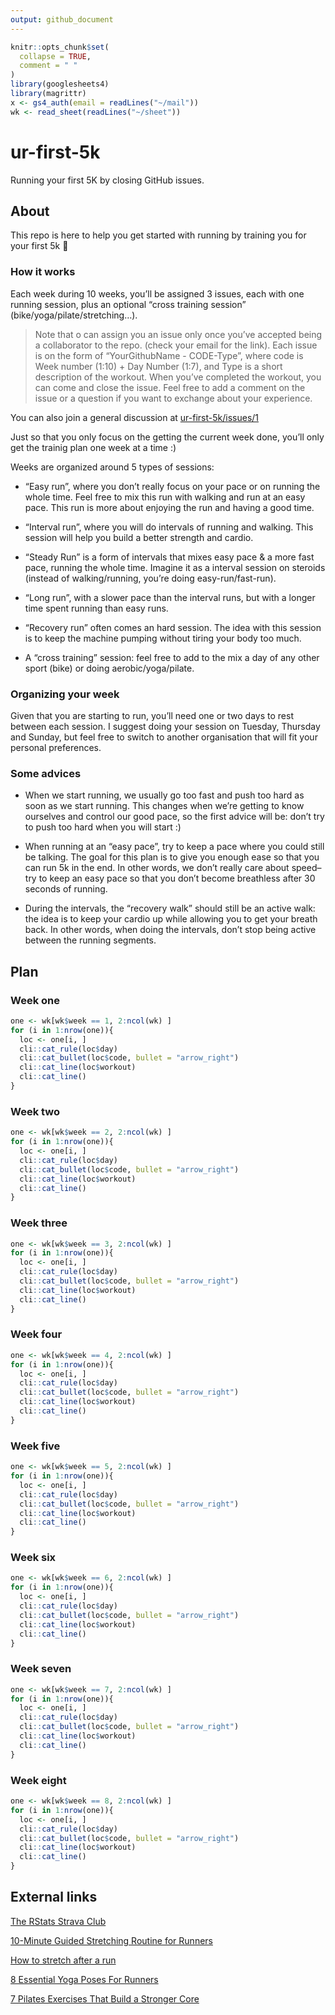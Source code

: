 ```yaml
---
output: github_document
---
```


<!-- README.md is generated from README.Rmd. Please edit that file -->

```r
knitr::opts_chunk$set(
  collapse = TRUE,
  comment = " "
)
library(googlesheets4)
library(magrittr)
x <- gs4_auth(email = readLines("~/mail"))
wk <- read_sheet(readLines("~/sheet"))
```

# ur-first-5k

Running your first 5K by closing GitHub issues.

## About

This repo is here to help you get started with running by training you for your first 5k 🎉

### How it works

Each week during 10 weeks, you'll be assigned 3 issues, each with one running session, plus an optional "cross training session" (bike/yoga/pilate/stretching...).

> Note that o can assign you an issue only once you've accepted being a collaborator to the repo. (check your email for the link).
Each issue is on the form of "YourGithubName - CODE-Type", where code is Week number (1:10) + Day Number (1:7), and Type is a short description of the workout. 
When you've completed the workout, you can come and close the issue. 
Feel free to add a comment on the issue or a question if you want to exchange about your experience.

You can also join a general discussion at [ur-first-5k/issues/1](https://github.com/ColinFay/ur-first-5k/issues/1)

Just so that you only focus on the getting the current week done, you'll only get the trainig plan one week at a time :) 

Weeks are organized around 5 types of sessions: 

+ "Easy run", where you don't really focus on your pace or on running the whole time. 
Feel free to mix this run with walking and run at an easy pace.
This run is more about enjoying the run and having a good time. 

+ "Interval run", where you will do intervals of running and walking. 
This session will help you build a better strength and cardio.

+ "Steady Run" is a form of intervals that mixes easy pace & a more fast pace, running the whole time.
Imagine it as a interval session on steroids (instead of walking/running, you're doing easy-run/fast-run).

+ "Long run", with a slower pace than the interval runs, but with a longer time spent running than easy runs. 

+ "Recovery run" often comes an hard session. 
The idea with this session is to keep the machine pumping without tiring your body too much.

+ A "cross training" session: feel free to add to the mix a day of any other sport (bike) or doing aerobic/yoga/pilate. 

### Organizing your week

Given that you are starting to run, you'll need one or two days to rest between each session.
I suggest doing your session on Tuesday, Thursday and Sunday, but feel free to switch to another organisation that will fit your personal preferences.

### Some advices

+ When we start running, we usually go too fast and push too hard as soon as we start running. 
This changes when we're getting to know ourselves and control our good pace, so the first advice will be: don't try to push too hard when you will start :)

+ When running at an "easy pace", try to keep a pace where you could still be talking. 
The goal for this plan is to give you enough ease so that you can run 5k in the end. 
In other words, we don't really care about speed--try to keep an easy pace so that you don't become breathless after 30 seconds of running.

+ During the intervals, the "recovery walk" should still be an active walk: the idea is to keep your cardio up while allowing you to get your breath back. 
In other words, when doing the intervals, don't stop being active between the running segments.

## Plan

### Week one

```r
one <- wk[wk$week == 1, 2:ncol(wk) ]
for (i in 1:nrow(one)){
  loc <- one[i, ]
  cli::cat_rule(loc$day)
  cli::cat_bullet(loc$code, bullet = "arrow_right")
  cli::cat_line(loc$workout)
  cli::cat_line()
}
```

### Week two

```r
one <- wk[wk$week == 2, 2:ncol(wk) ]
for (i in 1:nrow(one)){
  loc <- one[i, ]
  cli::cat_rule(loc$day)
  cli::cat_bullet(loc$code, bullet = "arrow_right")
  cli::cat_line(loc$workout)
  cli::cat_line()
}
```

### Week three

```r
one <- wk[wk$week == 3, 2:ncol(wk) ]
for (i in 1:nrow(one)){
  loc <- one[i, ]
  cli::cat_rule(loc$day)
  cli::cat_bullet(loc$code, bullet = "arrow_right")
  cli::cat_line(loc$workout)
  cli::cat_line()
}
```

### Week four

```r
one <- wk[wk$week == 4, 2:ncol(wk) ]
for (i in 1:nrow(one)){
  loc <- one[i, ]
  cli::cat_rule(loc$day)
  cli::cat_bullet(loc$code, bullet = "arrow_right")
  cli::cat_line(loc$workout)
  cli::cat_line()
}
```

### Week five

```r
one <- wk[wk$week == 5, 2:ncol(wk) ]
for (i in 1:nrow(one)){
  loc <- one[i, ]
  cli::cat_rule(loc$day)
  cli::cat_bullet(loc$code, bullet = "arrow_right")
  cli::cat_line(loc$workout)
  cli::cat_line()
}
```

### Week six

```r
one <- wk[wk$week == 6, 2:ncol(wk) ]
for (i in 1:nrow(one)){
  loc <- one[i, ]
  cli::cat_rule(loc$day)
  cli::cat_bullet(loc$code, bullet = "arrow_right")
  cli::cat_line(loc$workout)
  cli::cat_line()
}
```

### Week seven

```r
one <- wk[wk$week == 7, 2:ncol(wk) ]
for (i in 1:nrow(one)){
  loc <- one[i, ]
  cli::cat_rule(loc$day)
  cli::cat_bullet(loc$code, bullet = "arrow_right")
  cli::cat_line(loc$workout)
  cli::cat_line()
}
```

### Week eight

```r
one <- wk[wk$week == 8, 2:ncol(wk) ]
for (i in 1:nrow(one)){
  loc <- one[i, ]
  cli::cat_rule(loc$day)
  cli::cat_bullet(loc$code, bullet = "arrow_right")
  cli::cat_line(loc$workout)
  cli::cat_line()
}
```

## External links

[The RStats Strava Club](https://www.strava.com/clubs/rstats)

[10-Minute Guided Stretching Routine for Runners](https://www.youtube.com/watch?v=W9YtvgljfyY)

[How to stretch after a run](https://www.nhs.uk/live-well/exercise/how-to-stretch-after-a-run/)

[8 Essential Yoga Poses For Runners](https://www.runnersworld.co.za/training/8-yoga-poses-for-runners/)

[7 Pilates Exercises That Build a Stronger Core](https://www.runnersworld.com/training/a20865857/pilates-exercises-for-runners/)
